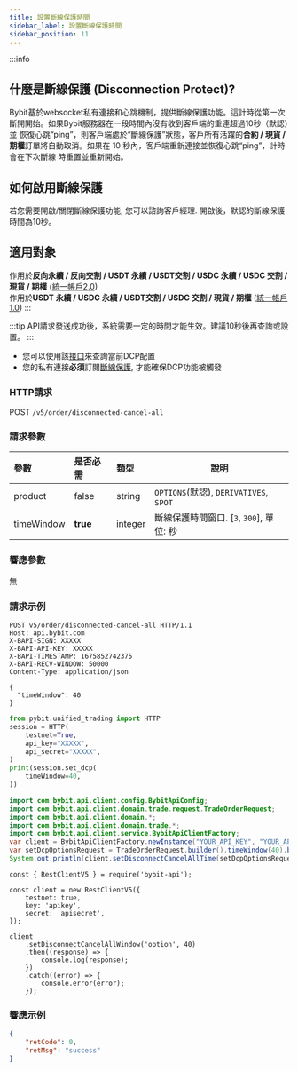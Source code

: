 ```yaml
---
title: 設置斷線保護時間
sidebar_label: 設置斷線保護時間
sidebar_position: 11
---
```


:::info
## 什麼是斷線保護 (Disconnection Protect)?
Bybit基於websocket私有連接和心跳機制，提供斷線保護功能。這計時從第一次斷開開始。如果Bybit服務器在一段時間內沒有收到客戶端的重連超過10秒（默認）並
恢復心跳“ping”，則客戶端處於“斷線保護”狀態，客戶所有活躍的**合約 / 現貨 / 期權**訂單將自動取消。如果在 10 秒內，客戶端重新連接並恢復心跳“ping”，計時會在下次斷線
時重置並重新開始。

## 如何啟用斷線保護
若您需要開啟/關閉斷線保護功能, 您可以諮詢客戶經理. 開啟後，默認的斷線保護時間為10秒。

## 適用對象
作用於**反向永續 / 反向交割 / USDT 永續 / USDT交割 / USDC 永續 / USDC 交割 / 現貨 / 期權** ([統一帳戶2.0](../acct-mode#統一帳戶20))<br/>
作用於**USDT 永續 / USDC 永續 / USDT交割 / USDC 交割 / 現貨 / 期權** ([統一帳戶1.0](../acct-mode#統一帳戶10))
:::

:::tip
API請求發送成功後，系統需要一定的時間才能生效。建議10秒後再查詢或設置。
:::

* 您可以使用該[接口](/v5/account/account-info)來查詢當前DCP配置
* 您的私有連接**必須**訂閱[斷線保護](../websocket/private/dcp), 才能確保DCP功能被觸發

### HTTP請求
POST `/v5/order/disconnected-cancel-all`

### 請求參數
| 參數 | 是否必需 | 類型 | 說明|
|:----- |:-------|:-----|------ |
|product |false |string |`OPTIONS`(默認), `DERIVATIVES`, `SPOT`|
|timeWindow |**true** |integer |斷線保護時間窗口. [`3`, `300`], 單位: 秒 |

### 響應參數
無

### 請求示例

<Tabs groupId="programming-languages">
<TabItem value="http" label="HTTP">

```http
POST v5/order/disconnected-cancel-all HTTP/1.1
Host: api.bybit.com
X-BAPI-SIGN: XXXXX
X-BAPI-API-KEY: XXXXX
X-BAPI-TIMESTAMP: 1675852742375
X-BAPI-RECV-WINDOW: 50000
Content-Type: application/json

{
  "timeWindow": 40
}
```

</TabItem>
<TabItem value="python" label="Python">

```python
from pybit.unified_trading import HTTP
session = HTTP(
    testnet=True,
    api_key="XXXXX",
    api_secret="XXXXX",
)
print(session.set_dcp(
    timeWindow=40,
))
```

</TabItem>
<TabItem value="java" label="Java">

```java
import com.bybit.api.client.config.BybitApiConfig;
import com.bybit.api.client.domain.trade.request.TradeOrderRequest;
import com.bybit.api.client.domain.*;
import com.bybit.api.client.domain.trade.*;
import com.bybit.api.client.service.BybitApiClientFactory;
var client = BybitApiClientFactory.newInstance("YOUR_API_KEY", "YOUR_API_SECRET", BybitApiConfig.TESTNET_DOMAIN).newTradeRestClient();
var setDcpOptionsRequest = TradeOrderRequest.builder().timeWindow(40).build();
System.out.println(client.setDisconnectCancelAllTime(setDcpOptionsRequest));
```

</TabItem>
<TabItem value="Node" label="Node.js">

```n4js
const { RestClientV5 } = require('bybit-api');

const client = new RestClientV5({
    testnet: true,
    key: 'apikey',
    secret: 'apisecret',
});

client
    .setDisconnectCancelAllWindow('option', 40)
    .then((response) => {
        console.log(response);
    })
    .catch((error) => {
        console.error(error);
    });
```

</TabItem>
</Tabs>

### 響應示例

```json
{
    "retCode": 0,
    "retMsg": "success"
}
```
